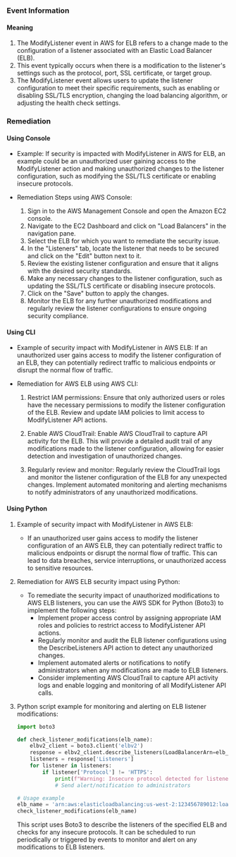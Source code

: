 
### Event Information

#### Meaning

1. The ModifyListener event in AWS for ELB refers to a change made to the configuration of a listener associated with an Elastic Load Balancer (ELB).
2. This event typically occurs when there is a modification to the listener's settings such as the protocol, port, SSL certificate, or target group.
3. The ModifyListener event allows users to update the listener configuration to meet their specific requirements, such as enabling or disabling SSL/TLS encryption, changing the load balancing algorithm, or adjusting the health check settings.

### Remediation

#### Using Console

- Example: If security is impacted with ModifyListener in AWS for ELB, an example could be an unauthorized user gaining access to the ModifyListener action and making unauthorized changes to the listener configuration, such as modifying the SSL/TLS certificate or enabling insecure protocols.

- Remediation Steps using AWS Console:
  1. Sign in to the AWS Management Console and open the Amazon EC2 console.
  2. Navigate to the EC2 Dashboard and click on "Load Balancers" in the navigation pane.
  3. Select the ELB for which you want to remediate the security issue.
  4. In the "Listeners" tab, locate the listener that needs to be secured and click on the "Edit" button next to it.
  5. Review the existing listener configuration and ensure that it aligns with the desired security standards.
  6. Make any necessary changes to the listener configuration, such as updating the SSL/TLS certificate or disabling insecure protocols.
  7. Click on the "Save" button to apply the changes.
  8. Monitor the ELB for any further unauthorized modifications and regularly review the listener configurations to ensure ongoing security compliance.

#### Using CLI

- Example of security impact with ModifyListener in AWS ELB: If an unauthorized user gains access to modify the listener configuration of an ELB, they can potentially redirect traffic to malicious endpoints or disrupt the normal flow of traffic.

- Remediation for AWS ELB using AWS CLI:
  1. Restrict IAM permissions: Ensure that only authorized users or roles have the necessary permissions to modify the listener configuration of the ELB. Review and update IAM policies to limit access to ModifyListener API actions.
  
  2. Enable AWS CloudTrail: Enable AWS CloudTrail to capture API activity for the ELB. This will provide a detailed audit trail of any modifications made to the listener configuration, allowing for easier detection and investigation of unauthorized changes.
  
  3. Regularly review and monitor: Regularly review the CloudTrail logs and monitor the listener configuration of the ELB for any unexpected changes. Implement automated monitoring and alerting mechanisms to notify administrators of any unauthorized modifications.

#### Using Python

1. Example of security impact with ModifyListener in AWS ELB:
   - If an unauthorized user gains access to modify the listener configuration of an AWS ELB, they can potentially redirect traffic to malicious endpoints or disrupt the normal flow of traffic. This can lead to data breaches, service interruptions, or unauthorized access to sensitive resources.

2. Remediation for AWS ELB security impact using Python:
   - To remediate the security impact of unauthorized modifications to AWS ELB listeners, you can use the AWS SDK for Python (Boto3) to implement the following steps:
     - Implement proper access control by assigning appropriate IAM roles and policies to restrict access to ModifyListener API actions.
     - Regularly monitor and audit the ELB listener configurations using the DescribeListeners API action to detect any unauthorized changes.
     - Implement automated alerts or notifications to notify administrators when any modifications are made to ELB listeners.
     - Consider implementing AWS CloudTrail to capture API activity logs and enable logging and monitoring of all ModifyListener API calls.

3. Python script example for monitoring and alerting on ELB listener modifications:
   ```python
   import boto3

   def check_listener_modifications(elb_name):
       elbv2_client = boto3.client('elbv2')
       response = elbv2_client.describe_listeners(LoadBalancerArn=elb_name)
       listeners = response['Listeners']
       for listener in listeners:
           if listener['Protocol'] != 'HTTPS':
               print(f"Warning: Insecure protocol detected for listener {listener['ListenerArn']}")
               # Send alert/notification to administrators

   # Usage example
   elb_name = 'arn:aws:elasticloadbalancing:us-west-2:123456789012:loadbalancer/app/my-load-balancer/1234567890abcdef'
   check_listener_modifications(elb_name)
   ```
   This script uses Boto3 to describe the listeners of the specified ELB and checks for any insecure protocols. It can be scheduled to run periodically or triggered by events to monitor and alert on any modifications to ELB listeners.

